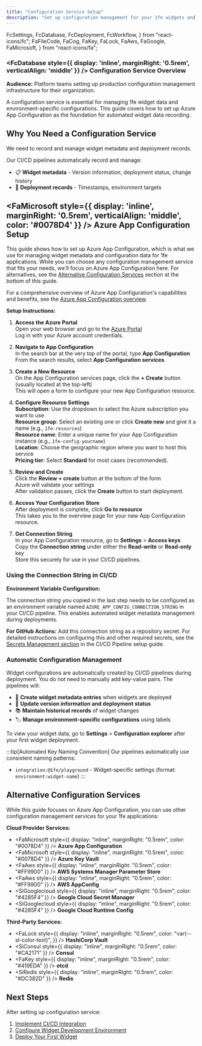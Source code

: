 ```yaml
---
title: "Configuration Service Setup"
description: "Set up configuration management for your 1fe widgets and applications"
---
```


  FcSettings,
  FcDatabase,
  FcDeployment,
  FcWorkflow,
} from "react-icons/fc";
  FaFileCode,
  FaCog,
  FaKey,
  FaLock,
  FaAws,
  FaGoogle,
  FaMicrosoft,
} from "react-icons/fa";

<div className="infrastructure-header">

### <FcDatabase style={{ display: 'inline', marginRight: '0.5rem', verticalAlign: 'middle' }} /> Configuration Service Overview

**Audience:** Platform teams setting up production configuration management infrastructure for their organization.

A configuration service is essential for managing 1fe widget data and environment-specific configurations. This guide covers how to set up Azure App Configuration as the foundation for automated widget data recording.

</div>

## Why You Need a Configuration Service

We need to record and manage widget metadata and deployment records.

Our CI/CD pipelines automatically record and manage:

- 📋 **Widget metadata** - Version information, deployment status, change history
- 📅 **Deployment records** - Timestamps, environment targets

## <FaMicrosoft style={{ display: 'inline', marginRight: '0.5rem', verticalAlign: 'middle', color: '#0078D4' }} /> Azure App Configuration Setup

This guide shows how to set up Azure App Configuration, which is what we use for managing widget metadata and configuration data for 1fe applications. While you can choose any configuration management service that fits your needs, we'll focus on Azure App Configuration here. For alternatives, see the [Alternative Configuration Services](#alternative-configuration-services) section at the bottom of this guide.

For a comprehensive overview of Azure App Configuration's capabilities and benefits, see the [Azure App Configuration overview](https://learn.microsoft.com/en-us/azure/azure-app-configuration/overview).

**Setup Instructions:**

<section>

1. **Access the Azure Portal**  
   Open your web browser and go to the [Azure Portal](https://portal.azure.com/)  
   Log in with your Azure account credentials.

2. **Navigate to App Configuration**  
   In the search bar at the very top of the portal, type **App Configuration**  
   From the search results, select **App Configuration services**.

3. **Create a New Resource**  
   On the App Configuration services page, click the **+ Create** button (usually located at the top-left)  
   This will open a form to configure your new App Configuration resource.

4. **Configure Resource Settings**  
   **Subscription**: Use the dropdown to select the Azure subscription you want to use  
   **Resource group**: Select an existing one or click **Create new** and give it a name (e.g., `1fe-resources`)  
   **Resource name**: Enter a unique name for your App Configuration instance (e.g., `1fe-config-yourname`)  
   **Location**: Choose the geographic region where you want to host this service  
   **Pricing tier**: Select **Standard** for most cases (recommended).

5. **Review and Create**  
   Click the **Review + create** button at the bottom of the form  
   Azure will validate your settings  
   After validation passes, click the **Create** button to start deployment.

6. **Access Your Configuration Store**  
   After deployment is complete, click **Go to resource**  
   This takes you to the overview page for your new App Configuration resource.

7. **Get Connection String**  
   In your App Configuration resource, go to **Settings** > **Access keys**  
   Copy the **Connection string** under either the **Read-write** or **Read-only** key  
   Store this securely for use in your CI/CD pipelines.

</section>

### Using the Connection String in CI/CD

**Environment Variable Configuration:**

The connection string you copied in the last step needs to be configured as an environment variable named `AZURE_APP_CONFIG_CONNECTION_STRING` in your CI/CD pipeline. This enables automated widget metadata management during deployments.

**For GitHub Actions:**
Add this connection string as a repository secret. For detailed instructions on configuring this and other required secrets, see the [Secrets Management section](/how-to-guides/infrastructure-setup/project-setup/#11-secrets-management) in the CI/CD Pipeline setup guide.

<section>

### Automatic Configuration Management

Widget configurations are automatically created by CI/CD pipelines during deployment. You do not need to manually add key-value pairs. The pipelines will:

- 📝 **Create widget metadata entries** when widgets are deployed
- 🔄 **Update version information and deployment status**
- 📚 **Maintain historical records** of widget changes
- 🏷️ **Manage environment-specific configurations** using labels

To view your widget data, go to **Settings** > **Configuration explorer** after your first widget deployment.

</section>

:::tip[Automated Key Naming Convention]
Our pipelines automatically use consistent naming patterns:

- `integration:@1fe/playground` - Widget-specific settings (format: `environment:widget-name`)
  :::

## Alternative Configuration Services

While this guide focuses on Azure App Configuration, you can use other configuration management services for your 1fe applications:

**Cloud Provider Services:**

- <FaMicrosoft
    style={{ display: "inline", marginRight: "0.5rem", color: "#0078D4" }}
  /> **Azure App Configuration**
- <FaMicrosoft
    style={{ display: "inline", marginRight: "0.5rem", color: "#0078D4" }}
  /> **Azure Key Vault**
- <FaAws
    style={{ display: "inline", marginRight: "0.5rem", color: "#FF9900" }}
  /> **AWS Systems Manager Parameter Store**
- <FaAws
    style={{ display: "inline", marginRight: "0.5rem", color: "#FF9900" }}
  /> **AWS AppConfig**
- <SiGooglecloud
    style={{ display: "inline", marginRight: "0.5rem", color: "#4285F4" }}
  /> **Google Cloud Secret Manager**
- <SiGooglecloud
    style={{ display: "inline", marginRight: "0.5rem", color: "#4285F4" }}
  /> **Google Cloud Runtime Config**

**Third-Party Services:**

- <FaLock
    style={{
      display: "inline",
      marginRight: "0.5rem",
      color: "var(--sl-color-text)",
    }}
  /> **HashiCorp Vault**
- <SiConsul
    style={{ display: "inline", marginRight: "0.5rem", color: "#CA2171" }}
  /> **Consul**
- <FaKey
    style={{ display: "inline", marginRight: "0.5rem", color: "#419EDA" }}
  /> **etcd**
- <SiRedis
    style={{ display: "inline", marginRight: "0.5rem", color: "#DC382D" }}
  /> **Redis**

## Next Steps

After setting up configuration service:

1. [Implement CI/CD Integration](/how-to-guides/infrastructure-setup/project-setup/)
2. [Configure Widget Development Environment](/tutorials/developing-your-first-widget/getting-started/)
3. [Deploy Your First Widget](/tutorials/setup-and-deploy-1fe-poc/deploy-poc/)
